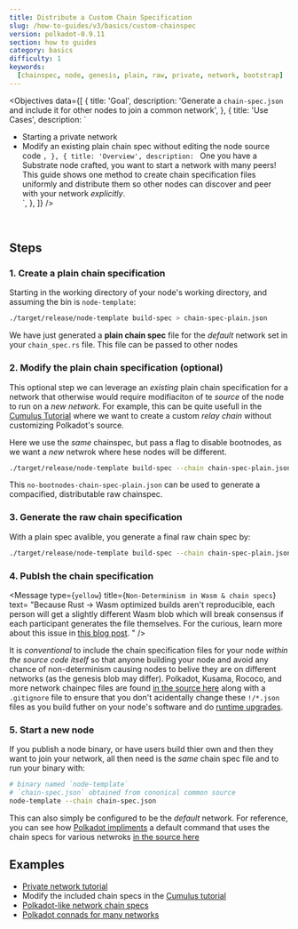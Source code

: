 ```yaml
---
title: Distribute a Custom Chain Specification
slug: /how-to-guides/v3/basics/custom-chainspec
version: polkadot-0.9.11
section: how to guides
category: basics
difficulty: 1
keywords:
  [chainspec, node, genesis, plain, raw, private, network, bootstrap]
---
```



<Objectives
  data={[
    {
      title: 'Goal',
      description: 'Generate a `chain-spec.json` and include it for other nodes to join a common network',
    },
    {
      title: 'Use Cases',
      description: `
  - Starting a private network
  - Modify an existing plain chain spec without editing the node source code
      `,
    },
    {
      title: 'Overview',
      description: `
  One you have a Substrate node crafted, you want to start a network with many peers! This guide
  shows one method to create chain specification files uniformly and distribute them so other nodes
  can discover and peer with your network _explicitly_.  
      `,
    },
  ]}
/>
<br />

## Steps

### 1. Create a plain chain specification

Starting in the working directory of your node's working directory, and assuming the bin is `node-template`:

```bash
./target/release/node-template build-spec > chain-spec-plain.json
```

We have just generated a **plain chain spec** file for the _default_ network set in your
`chain_spec.rs` file. This file can be passed to other nodes 

### 2. Modify the plain chain specification (optional)

This optional step we can leverage an _existing_ plain chain specification for a network that
otherwise would require modifiaciton of te _source_ of the node to run on a _new network_. For
example, this can be quite usefull in the [Cumulus Tutorial](/tutorials/v3/cumulus/start-relay)
where we want to create a custom _relay chain_ without customizing Polkadot's source.

Here we use the _same_ chainspec, but pass a flag to disable bootnodes, as we want a _new_ netwrok
where hese nodes will be different.

```bash
./target/release/node-template build-spec --chain chain-spec-plain.json --raw --disable-default-bootnode > no-bootnodes-chain-spec-plain.json
```

This `no-bootnodes-chain-spec-plain.json` can be used to generate a compacified, distributable raw
chainspec. 

### 3. Generate the raw chain specification

With a plain spec avalible, you generate a final raw chain spec by:

```bash
./target/release/node-template build-spec --chain chain-spec-plain.json --raw > chain-spec.json
```

### 4. Publsh the chain specification

<Message
  type={`yellow`}
  title={`Non-Determinism in Wasm & chain specs`}
  text=
    "Because Rust -> Wasm optimized builds aren't reproducible, each person will get a slightly
    different Wasm blob which will break consensus if each participant generates the file themselves.
    For the curious, learn more about this issue in 
    [this blog post](https://dev.to/gnunicorn/hunting-down-a-non-determinism-bug-in-our-rust-wasm-build-4fk1).
    "
/>

It is _conventional_ to include the chain specification files for your node _within the source code
itself_ so that anyone building your node and avoid any chance of non-determinism causing nodes to
belive they are on different networks (as the genesis blob may differ). Polkadot, Kusama, Rococo,
and more network chainpec files are found
[in the source here](https://github.com/paritytech/polkadot/tree/master/node/service/res)
along with a `.gitignore` file to ensure that you don't acidentally change these `!/*.json` files as
you build futher on your node's software and do [runtime upgrades](/tutorials/v3/forkless-upgrades).


### 5. Start a new node

If you publish a node binary, or have users build thier own and then they want to join your network,
all then need is the _same_ chain spec file and to run your binary with:

```bash
# binary named `node-template`
# `chain-spec.json` obtained from cononical common source
node-template --chain chain-spec.json
```

This can also simply be configured to be the _default_ network. For reference, you can see how
[Polkadot impliments](https://github.com/paritytech/polkadot/commits/master/cli/src/command.rs)
a default command that uses the chain specs for various netwroks [in the source here](https://github.com/paritytech/polkadot/tree/master/node/service/res)

## Examples

- [Private network tutorial](/tutorials/v3/private-network#add-keys-to-keystore)
- Modify the included chain specs in the [Cumulus tutorial](/tutorials/v3/cumulus/start-relay)
- [Polkadot-like network chain specs](https://github.com/paritytech/polkadot/tree/master/node/service/res)
- [Polkadot connads for many networks](https://github.com/paritytech/polkadot/commits/master/cli/src/command.rs)